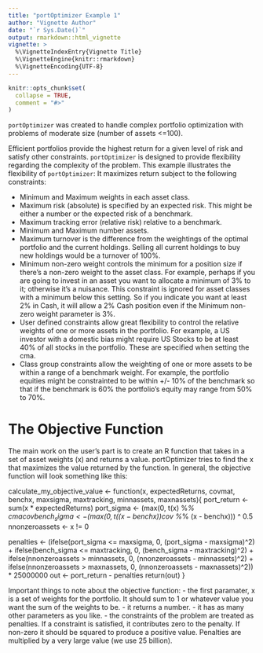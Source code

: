 ```yaml
---
title: "portOptimizer Example 1"
author: "Vignette Author"
date: "`r Sys.Date()`"
output: rmarkdown::html_vignette
vignette: >
  %\VignetteIndexEntry{Vignette Title}
  %\VignetteEngine{knitr::rmarkdown}
  %\VignetteEncoding{UTF-8}
---
```


```r
knitr::opts_chunk$set(
  collapse = TRUE,
  comment = "#>"
)
```

`portOptimizer` was created to handle complex portfolio optimization with problems of moderate size (number of assets <=100).  

Efficient portfolios provide the highest return for a given level of risk and satisfy other constraints.  `portOptimizer` is designed to provide flexibility regarding the complexity of the problem.  This example illustrates the flexibility of `portOptimizer`: It maximizes return subject to the following constraints:

- Minimum and Maximum weights in each asset class.    
- Maximum risk (absolute) is specified by an expected risk.  This might be either a number or the expected risk of a benchmark. 
- Maximum tracking error (relative risk) relative to a benchmark.
- Minimum and Maximum number assets.  
- Maximum turnover is the difference from the weightings of the optimal portfolio and the current holdings.  Selling all current holdings to buy new holdings would be a turnover of 100%.
- Minimum non-zero weight controls the minimum for a position size if there's a non-zero weight to the asset class. For example, perhaps if you are going to invest in an asset you want to allocate a minimum of 3% to it; otherwise it's a nuisance.  This constraint is ignored for asset classes with a minimum below this setting.  So if you indicate you want at least 2% in Cash, it will allow a 2% Cash position even if the Minimum non-zero weight parameter is 3%. 
- User defined constraints allow great flexibility to control the relative weights of one or more assets in the portfolio.  For example, a US investor with a domestic bias might require US Stocks to be at least 40% of all stocks in the portfolio.  These are specified when setting the cma.
- Class group constraints allow the weighting of one or more assets to be within a range of a benchmark weight.  For example, the portfolio equities might be constrainted to be within +/- 10% of the benchmark so that if the benchmark is 60% the portfolio's equity may range from 50% to 70%.

# The Objective Function

The main work on the user's part is to create an R function that takes in a set of asset weights (x) and returns a value.  portOptimizer tries to find the x that maximizes the value returned by the function.  In general, the objective function will look something like this:

calculate_my_objective_value <- function(x, expectedReturns, covmat, benchx, maxsigma, maxtracking, minnassets, maxnassets){
  port_return  <- sum(x * expectedReturns)
  port_sigma <- (max(0, t(x) %*% cma$cov %*% x)) ^ 0.5
  bench_sigma <- (max(0, t((x - benchx)) %*% cma$cov %*% (x - benchx))) ^ 0.5
  nnonzeroassets <- x != 0
  
  penalties <-  (ifelse(port_sigma <= maxsigma, 0, (port_sigma - maxsigma)^2) +
                ifelse(bench_sigma <= maxtracking, 0, (bench_sigma - maxtracking)^2) + 
                ifelse(nnonzeroassets > minnassets, 0, (nnonzeroassets - minnassets)^2) +
                ifelse(nnonzeroassets > maxnassets, 0, (nnonzeroassets - maxnassets)^2)) *
                25000000
  out <- port_return - penalties
  return(out)
}

Important things to note about the objective function:
- the first paramater, x is a set of weights for the portfolio.  It should sum to 1 or whatever value you want the sum of the weights to be.
- it returns a number.
- it has as many other parameters as you like.
- the constraints of the problem are treated as penalties.  If a constraint is satisfied, it contributes zero to the penalty. If non-zero it should be squared to produce a positive value.  Penalties are multiplied by a very large value (we use 25 billion). 
